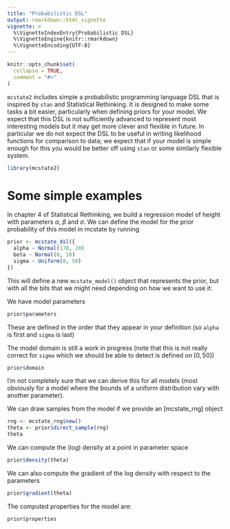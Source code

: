 ```yaml
---
title: "Probabilistic DSL"
output: rmarkdown::html_vignette
vignette: >
  %\VignetteIndexEntry{Probabilistic DSL}
  %\VignetteEngine{knitr::rmarkdown}
  %\VignetteEncoding{UTF-8}
---
```


```r
knitr::opts_chunk$set(
  collapse = TRUE,
  comment = "#>"
)
```

`mcstate2` includes simple a probabilistic programming language DSL that is inspired by `stan` and Statistical Rethinking.  It is designed to make some tasks a bit easier, particularly when defining priors for your model.  We expect that this DSL is not sufficiently advanced to represent most interesting models but it may get more clever and flexible in future.  In particular we do not expect the DSL to be useful in writing likelihood functions for comparison to data; we expect that if your model is simple enough for this you would be better off using `stan` or some similarly flexible system.

```r
library(mcstate2)
```

# Some simple examples

In chapter 4 of Statistical Rethinking, we build a regression model of height with parameters $\alpha$, $\beta$ and $\sigma$.  We can define the model for the prior probability of this model in mcstate by running

```r
prior <- mcstate_dsl({
  alpha ~ Normal(178, 20)
  beta ~ Normal(0, 10)
  sigma ~ Uniform(0, 50)
})
```

This will define a new `mcstate_model()` object that represents the prior, but with all the bits that we might need depending on how we want to use it:

We have model parameters

```r
prior$parameters
```

These are defined in the order that they appear in your definition (so `alpha` is first and `sigma` is last)

The model domain is still a work in progress (note that this is not really correct for `sigma` which we should be able to detect is defined on $[0, 50]$)

```r
prior$domain
```

I'm not completely sure that we can derive this for all models (most obviously for a model where the bounds of a uniform distribution vary with another parameter).

We can draw samples from the model if we provide an [mcstate_rng] object

```r
rng <- mcstate_rng$new()
theta <- prior$direct_sample(rng)
theta
```

We can compute the (log) density at a point in parameter space

```r
prior$density(theta)
```

We can also compute the gradient of the log density with respect to the parameters

```r
prior$gradient(theta)
```

The computed properties for the model are:

```r
prior$properties
```
